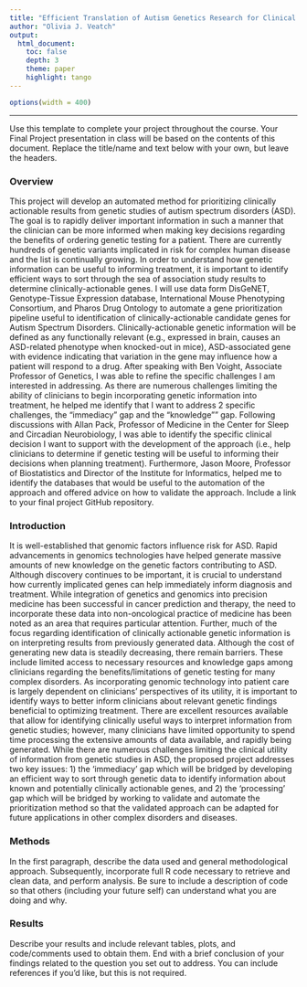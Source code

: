 ```yaml
---
title: "Efficient Translation of Autism Genetics Research for Clinical Decision Support""
author: "Olivia J. Veatch"
output: 
  html_document:
    toc: false 
    depth: 3 
    theme: paper 
    highlight: tango
---
```

```r
options(width = 400)
```  
***
Use this template to complete your project throughout the course. Your Final Project presentation in class will be based on the contents of this document. Replace the title/name and text below with your own, but leave the headers.

### Overview
This project will develop an automated method for prioritizing clinically actionable results from genetic studies of autism spectrum disorders (ASD). The goal is to rapidly deliver important information in such a manner that the clinician can be more informed when making key decisions regarding the benefits of ordering genetic testing for a patient.
There are currently hundreds of genetic variants implicated in risk for complex human disease and the list is continually growing. In order to understand how genetic information can be useful to informing treatment, it is important to identify efficient ways to sort through the sea of association study results to determine clinically-actionable genes. I will use data form DisGeNET, Genotype-Tissue Expression database, International Mouse Phenotyping Consortium, and Pharos Drug Ontology to automate a gene prioritization pipeline useful to identification of clinically-actionable candidate genes for Autism Spectrum Disorders. Clinically-actionable genetic information will be defined as any functionally relevant (e.g., expressed in brain, causes an ASD-related phenotype when knocked-out in mice), ASD-associated gene with evidence indicating that variation in the gene may influence how a patient will respond to a drug. After speaking with Ben Voight, Associate Professor of Genetics, I was able to refine the specific challenges I am interested in addressing. As there are numerous challenges limiting the ability of clinicians to begin incorporating genetic information into treatment, he helped me identify that I want to address 2 specific challenges, the "immediacy" gap and the "knowledge"" gap. Following discussions with Allan Pack, Professor of Medicine in the Center for Sleep and Circadian Neurobiology, I was able to identify the specific clinical decision I want to support with the development of the approach (i.e., help clinicians to determine if genetic testing will be useful to informing their decisions when planning treatment). Furthermore, Jason Moore, Professor of Biostatistics and Director of the Institute for Informatics, helped me to identify the databases that would be useful to the automation of the approach and offered advice on how to validate the approach. Include a link to your final project GitHub repository.


### Introduction 
It is well-established that genomic factors influence risk for ASD. Rapid advancements in genomics technologies have helped generate massive amounts of new knowledge on the genetic factors contributing to ASD. Although discovery continues to be important, it is crucial to understand how currently implicated genes can help immediately inform diagnosis and treatment. While integration of genetics and genomics into precision medicine has been successful in cancer prediction and therapy, the need to incorporate these data into non-oncological practice of medicine has been noted as an area that requires particular attention. Further, much of the focus regarding identification of clinically actionable genetic information is on interpreting results from previously generated data. Although the cost of generating new data is steadily decreasing, there remain barriers. These include limited access to necessary resources and knowledge gaps among clinicians regarding the benefits/limitations of genetic testing for many complex disorders. As incorporating genomic technology into patient care is largely dependent on clinicians’ perspectives of its utility, it is important to identify ways to better inform clinicians about relevant genetic findings beneficial to optimizing treatment.
There are excellent resources available that allow for identifying clinically useful ways to interpret information from genetic studies; however, many clinicians have limited opportunity to spend time processing the extensive amounts of data available, and rapidly being generated. While there are numerous challenges limiting the clinical utility of information from genetic studies in ASD, the proposed project addresses two key issues: 1) the 'immediacy' gap which will be bridged by developing an efficient way to sort through genetic data to identify information about known and potentially clinically actionable genes, and 2) the 'processing' gap which will be bridged by working to validate and automate the prioritization method so that the validated approach can be adapted for future applications in other complex disorders and diseases.


### Methods
In the first paragraph, describe the data used and general methodological approach. Subsequently, incorporate full R code necessary to retrieve and clean data, and perform analysis. Be sure to include a description of code so that others (including your future self) can understand what you are doing and why. 


### Results
Describe your results and include relevant tables, plots, and code/comments used to obtain them. End with a brief conclusion of your findings related to the question you set out to address. You can include references if you'd like, but this is not required.

